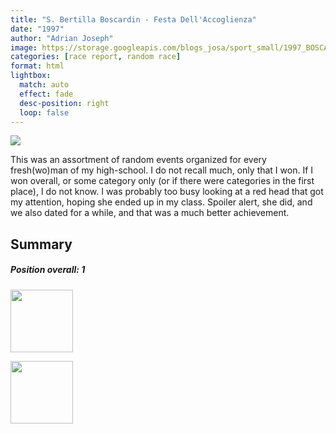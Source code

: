 ```yaml
---
title: "S. Bertilla Boscardin - Festa Dell'Accoglienza"
date: "1997"
author: "Adrian Joseph"
image: https://storage.googleapis.com/blogs_josa/sport_small/1997_BOSCARDIN_FESTA_DELL_ACCOGLIENZA/img/01.png
categories: [race report, random race]
format: html
lightbox:
  match: auto
  effect: fade
  desc-position: right
  loop: false
---
```


![](https://storage.googleapis.com/blogs_josa/sport_small/1997_BOSCARDIN_FESTA_DELL_ACCOGLIENZA/img/01.png)

This was an assortment of random events organized for every fresh(wo)man of my high-school. I do not recall much, only that I won. If I won overall, or some category only (or if there were categories in the first place), I do not know. I was probably too busy looking at a red head that got my attention, hoping she ended up in my class. Spoiler alert, she did, and we also dated for a while, and that was a much better achievement.

## Summary

```{=html}
<div class="row g-4">

  <div class="col-md-4">
    <div class="card h-100 bg-info text-white">
      <div class="card-body">
        <h5 class="card-title"><b>Position overall: 1</b></h5>
        <p class="card-text"></p>
      </div>
    </div>
  </div>
</div>

```





::: {layout-ncol=4}
![](https://storage.googleapis.com/blogs_josa/sport_small/1997_BOSCARDIN_FESTA_DELL_ACCOGLIENZA/img/01.png){ width="100" group="hi" }

![](https://storage.googleapis.com/blogs_josa/sport_small/1997_BOSCARDIN_FESTA_DELL_ACCOGLIENZA/img/02.png){ width="100" group="hi" }


:::
